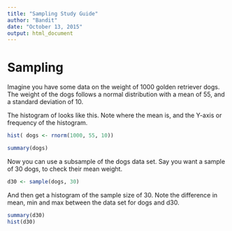 ```yaml
---
title: "Sampling Study Guide"
author: "Bandit"
date: "October 13, 2015"
output: html_document
---
```


# Sampling
Imagine you have some data on the weight of 1000 golden retriever dogs.  The weight of the dogs follows a normal distribution with a mean of 55, and a standard deviation of 10.

The histogram of looks like this.  Note where the mean is, and the Y-axis or frequency of the histogram.
```r
hist( dogs <- rnorm(1000, 55, 10))

summary(dogs)
```

Now you can use a subsample of the dogs data set.  Say you want a sample of 30 dogs, to check their mean weight.

```r
d30 <- sample(dogs, 30)
```

And then get a histogram of the sample size of 30.  Note the difference in mean, min and max between the data set for dogs and d30.

```r
summary(d30)
hist(d30)

```